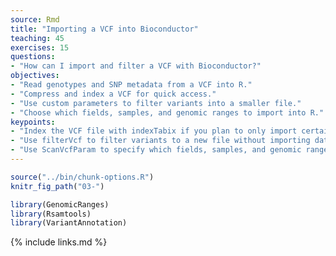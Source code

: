 ```yaml
---
source: Rmd
title: "Importing a VCF into Bioconductor"
teaching: 45
exercises: 15
questions:
- "How can I import and filter a VCF with Bioconductor?"
objectives:
- "Read genotypes and SNP metadata from a VCF into R."
- "Compress and index a VCF for quick access."
- "Use custom parameters to filter variants into a smaller file."
- "Choose which fields, samples, and genomic ranges to import into R."
keypoints:
- "Index the VCF file with indexTabix if you plan to only import certain ranges."
- "Use filterVcf to filter variants to a new file without importing data into R."
- "Use ScanVcfParam to specify which fields, samples, and genomic ranges you want to import."
---
```


```r
source("../bin/chunk-options.R")
knitr_fig_path("03-")
```


```r
library(GenomicRanges)
library(Rsamtools)
library(VariantAnnotation)
```





{% include links.md %}
